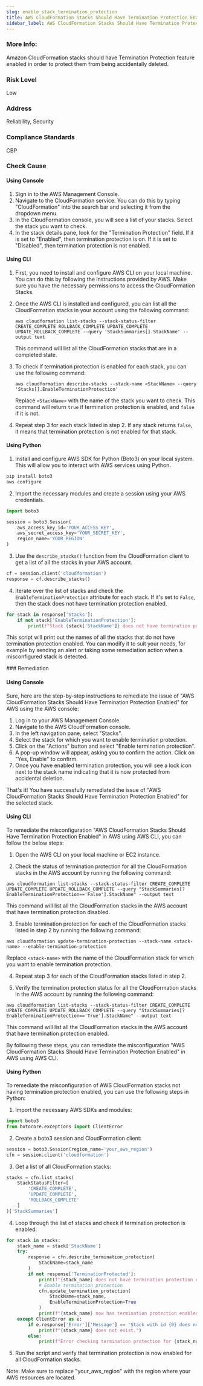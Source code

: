 ```yaml
---
slug: enable_stack_termination_protection
title: AWS CloudFormation Stacks Should Have Termination Protection Enabled
sidebar_label: AWS CloudFormation Stacks Should Have Termination Protection Enabled
---
```


### More Info:

Amazon CloudFormation stacks should have Termination Protection feature enabled in order to protect them from being accidentally deleted.

### Risk Level

Low

### Address

Reliability, Security

### Compliance Standards

CBP



<Tabs><Tab title='Cause'>
### Check Cause

#### Using Console

1. Sign in to the AWS Management Console.
2. Navigate to the CloudFormation service. You can do this by typing "CloudFormation" into the search bar and selecting it from the dropdown menu.
3. In the CloudFormation console, you will see a list of your stacks. Select the stack you want to check.
4. In the stack details pane, look for the "Termination Protection" field. If it is set to "Enabled", then termination protection is on. If it is set to "Disabled", then termination protection is not enabled.

#### Using CLI

1. First, you need to install and configure AWS CLI on your local machine. You can do this by following the instructions provided by AWS. Make sure you have the necessary permissions to access the CloudFormation Stacks.

2. Once the AWS CLI is installed and configured, you can list all the CloudFormation stacks in your account using the following command:

   ```
   aws cloudformation list-stacks --stack-status-filter CREATE_COMPLETE ROLLBACK_COMPLETE UPDATE_COMPLETE UPDATE_ROLLBACK_COMPLETE --query 'StackSummaries[].StackName' --output text
   ```
   This command will list all the CloudFormation stacks that are in a completed state.

3. To check if termination protection is enabled for each stack, you can use the following command:

   ```
   aws cloudformation describe-stacks --stack-name <StackName> --query 'Stacks[].EnableTerminationProtection'
   ```
   Replace `<StackName>` with the name of the stack you want to check. This command will return `true` if termination protection is enabled, and `false` if it is not.

4. Repeat step 3 for each stack listed in step 2. If any stack returns `false`, it means that termination protection is not enabled for that stack.

#### Using Python

1. Install and configure AWS SDK for Python (Boto3) on your local system. This will allow you to interact with AWS services using Python.

```python
pip install boto3
aws configure
```

2. Import the necessary modules and create a session using your AWS credentials.

```python
import boto3

session = boto3.Session(
    aws_access_key_id='YOUR_ACCESS_KEY',
    aws_secret_access_key='YOUR_SECRET_KEY',
    region_name='YOUR_REGION'
)
```

3. Use the `describe_stacks()` function from the CloudFormation client to get a list of all the stacks in your AWS account.

```python
cf = session.client('cloudformation')
response = cf.describe_stacks()
```

4. Iterate over the list of stacks and check the `EnableTerminationProtection` attribute for each stack. If it's set to `False`, then the stack does not have termination protection enabled.

```python
for stack in response['Stacks']:
    if not stack['EnableTerminationProtection']:
        print(f"Stack {stack['StackName']} does not have termination protection enabled.")
```

This script will print out the names of all the stacks that do not have termination protection enabled. You can modify it to suit your needs, for example by sending an alert or taking some remediation action when a misconfigured stack is detected.

</Tab>


<Tab title='Remediation'>
### Remediation

#### Using Console

Sure, here are the step-by-step instructions to remediate the issue of "AWS CloudFormation Stacks Should Have Termination Protection Enabled" for AWS using the AWS console:

1. Log in to your AWS Management Console.
2. Navigate to the AWS CloudFormation console.
3. In the left navigation pane, select "Stacks".
4. Select the stack for which you want to enable termination protection.
5. Click on the "Actions" button and select "Enable termination protection".
6. A pop-up window will appear, asking you to confirm the action. Click on "Yes, Enable" to confirm.
7. Once you have enabled termination protection, you will see a lock icon next to the stack name indicating that it is now protected from accidental deletion.

That's it! You have successfully remediated the issue of "AWS CloudFormation Stacks Should Have Termination Protection Enabled" for the selected stack.

#### Using CLI

To remediate the misconfiguration "AWS CloudFormation Stacks Should Have Termination Protection Enabled" in AWS using AWS CLI, you can follow the below steps:

1. Open the AWS CLI on your local machine or EC2 instance.

2. Check the status of termination protection for all the CloudFormation stacks in the AWS account by running the following command:

```
aws cloudformation list-stacks --stack-status-filter CREATE_COMPLETE UPDATE_COMPLETE UPDATE_ROLLBACK_COMPLETE --query "StackSummaries[?EnableTerminationProtection=='False'].StackName" --output text
```

This command will list all the CloudFormation stacks in the AWS account that have termination protection disabled.

3. Enable termination protection for each of the CloudFormation stacks listed in step 2 by running the following command:

```
aws cloudformation update-termination-protection --stack-name <stack-name> --enable-termination-protection
```

Replace `<stack-name>` with the name of the CloudFormation stack for which you want to enable termination protection.

4. Repeat step 3 for each of the CloudFormation stacks listed in step 2.

5. Verify the termination protection status for all the CloudFormation stacks in the AWS account by running the following command:

```
aws cloudformation list-stacks --stack-status-filter CREATE_COMPLETE UPDATE_COMPLETE UPDATE_ROLLBACK_COMPLETE --query "StackSummaries[?EnableTerminationProtection=='True'].StackName" --output text
```

This command will list all the CloudFormation stacks in the AWS account that have termination protection enabled.

By following these steps, you can remediate the misconfiguration "AWS CloudFormation Stacks Should Have Termination Protection Enabled" in AWS using AWS CLI.

#### Using Python

To remediate the misconfiguration of AWS CloudFormation stacks not having termination protection enabled, you can use the following steps in Python:

1. Import the necessary AWS SDKs and modules:

```python
import boto3
from botocore.exceptions import ClientError
```

2. Create a boto3 session and CloudFormation client:

```python
session = boto3.Session(region_name='your_aws_region')
cfn = session.client('cloudformation')
```

3. Get a list of all CloudFormation stacks:

```python
stacks = cfn.list_stacks(
    StackStatusFilter=[
        'CREATE_COMPLETE',
        'UPDATE_COMPLETE',
        'ROLLBACK_COMPLETE'
    ]
)['StackSummaries']
```

4. Loop through the list of stacks and check if termination protection is enabled:

```python
for stack in stacks:
    stack_name = stack['StackName']
    try:
        response = cfn.describe_termination_protection(
            StackName=stack_name
        )
        if not response['TerminationProtected']:
            print(f"{stack_name} does not have termination protection enabled.")
            # Enable termination protection
            cfn.update_termination_protection(
                StackName=stack_name,
                EnableTerminationProtection=True
            )
            print(f"{stack_name} now has termination protection enabled.")
    except ClientError as e:
        if e.response['Error']['Message'] == 'Stack with id {0} does not exist'.format(stack_name):
            print(f"{stack_name} does not exist.")
        else:
            print(f"Error checking termination protection for {stack_name}: {e}")
```

5. Run the script and verify that termination protection is now enabled for all CloudFormation stacks.

Note: Make sure to replace "your_aws_region" with the region where your AWS resources are located.




</Tab>
</Tabs>
